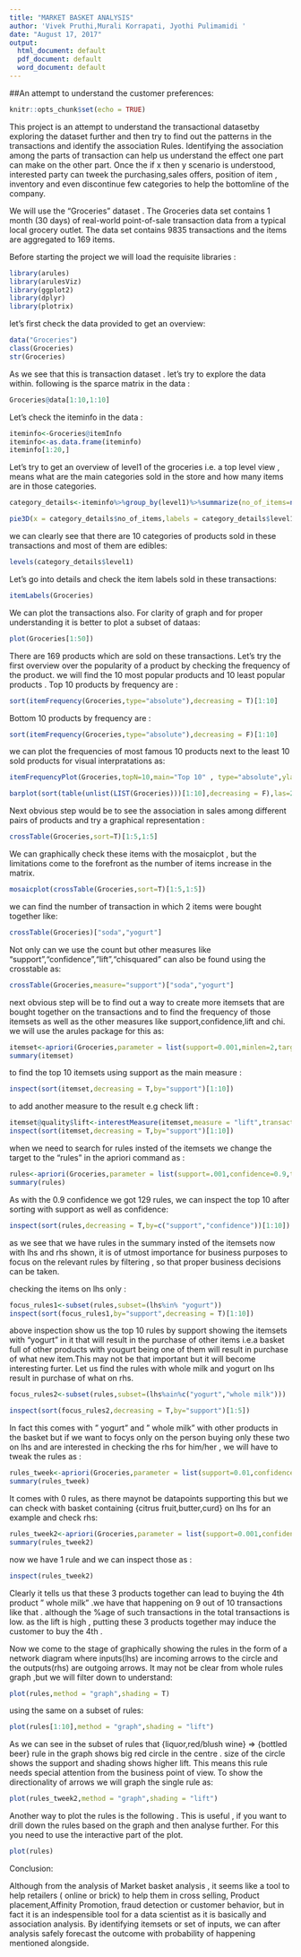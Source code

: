 ---
title: "MARKET BASKET ANALYSIS"
author: 'Vivek Pruthi,Murali Korrapati, Jyothi Pulimamidi '
date: "August 17, 2017"
output:
  html_document: default
  pdf_document: default
  word_document: default
---

##An attempt to understand the customer preferences:

```{r setup, include=FALSE}
knitr::opts_chunk$set(echo = TRUE)
```

This project is an attempt to understand the transactional datasetby exploring the dataset further and then try to find out the patterns in the transactions and identify the association Rules. Identifying the association among the parts of transaction can help us understand the effect one part can make on the other part. Once the if x then y scenario is understood, interested party can tweek the purchasing,sales offers, position of item , inventory and even discontinue few categories to help the bottomline of the company.

We will use the "Groceries" dataset . The Groceries data set contains 1 month (30 days) of real-world point-of-sale transaction data from a typical local grocery outlet. The data set contains 9835 transactions and the items are aggregated to 169 items.

Before starting the project we will load the requisite libraries :
```{r}
library(arules)
library(arulesViz)
library(ggplot2)
library(dplyr)
library(plotrix)

```


let's first check the data provided to get an overview:
```{r}
data("Groceries")
class(Groceries)
str(Groceries)

```

As we see that this is transaction dataset . let's try to explore the data within. following is the sparce matrix in the data :
```{r}
Groceries@data[1:10,1:10]

```

Let's check the iteminfo in the data :

```{r}
iteminfo<-Groceries@itemInfo
iteminfo<-as.data.frame(iteminfo)
iteminfo[1:20,]

```

Let's try to get an overview of level1 of the groceries i.e. a top level view , means what are the main categories sold in the store and how many items are in those categories.

```{r,fig.width=10}

category_details<-iteminfo%>%group_by(level1)%>%summarize(no_of_items=n())

pie3D(x = category_details$no_of_items,labels = category_details$level1 ,radius = 2,explode=0.2)

```

we can clearly see that there are 10 categories of products sold in these transactions and most of them are edibles:
```{r}
levels(category_details$level1)

```

Let's go into details and check the item labels sold in these transactions:

```{r}
itemLabels(Groceries)

```

We can plot the transactions also. For clarity of graph and for proper understanding it is better to plot a subset of dataas:
```{r}
plot(Groceries[1:50])
```

There are 169 products which are sold on these transactions. Let's try the first overview over the popularity of a product by checking the frequency of the product. we will find the 10 most popular products and 10 least popular products . Top 10 products by frequency are : 

```{r}
sort(itemFrequency(Groceries,type="absolute"),decreasing = T)[1:10]

```

Bottom 10 products by frequency are :

```{r}
sort(itemFrequency(Groceries,type="absolute"),decreasing = F)[1:10]

```

we can plot the frequencies of most famous 10 products next to the least 10 sold products for visual interpratations as:

```{r,fig.height=6}
itemFrequencyPlot(Groceries,topN=10,main="Top 10" , type="absolute",ylab="Absolute Frequency")

barplot(sort(table(unlist(LIST(Groceries)))[1:10],decreasing = F),las=2 , main="Bottom 10")

```

Next obvious step would be to see the association in sales among different pairs of products and try a graphical representation :

```{r}
crossTable(Groceries,sort=T)[1:5,1:5]

```

We can graphically check these items with the mosaicplot , but the limitations come to the forefront as the number of items increase in the matrix.

```{r}
mosaicplot(crossTable(Groceries,sort=T)[1:5,1:5])

```

we can find the number of transaction in which 2 items were bought together like:
```{r}
crossTable(Groceries)["soda","yogurt"]
```

Not only can we use the count but other measures like "support","confidence","lift","chisquared" can also be found using the crosstable as:

```{r}
crossTable(Groceries,measure="support")["soda","yogurt"]

```

next obvious step will be to find out a way to create more itemsets that are bought together on the transactions and to find the frequency of those itemsets as well as the other measures like support,confidence,lift and chi. we will use the arules package for this as:

```{r}
itemset<-apriori(Groceries,parameter = list(support=0.001,minlen=2,target="frequent"))
summary(itemset)

```

to find the top 10 itemsets using support as the main measure :

```{r}
inspect(sort(itemset,decreasing = T,by="support")[1:10])

```

to add another measure to the result e.g check lift :

```{r}
itemset@quality$lift<-interestMeasure(itemset,measure = "lift",transactions = Groceries)
inspect(sort(itemset,decreasing = T,by="support")[1:10])
```

when we need to search for rules insted of the itemsets we change the target to the "rules" in the apriori command as :

```{r}
rules<-apriori(Groceries,parameter = list(support=.001,confidence=0.9,target="rules"))
summary(rules)
```

As with the 0.9 confidence we got 129 rules, we can inspect the top 10 after sorting with support as well as confidence:

```{r}
inspect(sort(rules,decreasing = T,by=c("support","confidence"))[1:10])

```

as we see that we have rules in the summary insted of the itemsets now with lhs and rhs shown, it is of utmost importance for business purposes to focus on the relevant rules by filtering , so that proper business decisions can be taken.

checking the items on lhs only :
```{r}
focus_rules1<-subset(rules,subset=(lhs%in% "yogurt"))
inspect(sort(focus_rules1,by="support",decreasing = T)[1:10])
```

above inspection show us the top 10 rules by support showing the itemsets with "yogurt" in it that will result in the purchase of other items i.e.a basket full of other products with yougurt being one of them will result in purchase of what new item.This may not be that important but it will become interesting furter.
Let us find the rules with whole milk and yogurt on lhs result in purchase of what on rhs.

```{r}
focus_rules2<-subset(rules,subset=(lhs%ain%c("yogurt","whole milk")))

inspect(sort(focus_rules2,decreasing = T,by="support")[1:5])
```

In fact this comes with " yogurt" and " whole milk" with other products in the basket but if we want to focys only on the person buying only these two on lhs and are interested in checking the rhs for him/her , we will have to tweak the rules as :

```{r}
rules_tweek<-apriori(Groceries,parameter = list(support=0.01,confidence=0.9,target="rules"),appearance = list(lhs = c("whole milk","yogurt"), default="rhs"))
summary(rules_tweek)

```

It comes with 0 rules, as there maynot be datapoints supporting this but we can check with basket containing {citrus fruit,butter,curd} on lhs for an example and check rhs:
```{r}
rules_tweek2<-apriori(Groceries,parameter = list(support=0.001,confidence=0.5,target="rules",minlen=4,maxlen=4),appearance = list(lhs = c("citrus fruit","butter","curd"), default="rhs"))
summary(rules_tweek2)
```

now we have 1 rule and we can inspect those as :

```{r}
inspect(rules_tweek2)
```

Clearly it tells us that these 3 products together can lead to buying the 4th product " whole milk" .we have that happening on 9 out of 10 transactions like that . although the %age of such transactions in the total transactions is low. as the lift is high , putting these 3 products together may induce the customer to buy the 4th .

Now we come to the stage of graphically showing the rules in the form of a network diagram where inputs(lhs) are incoming arrows to the circle and the outputs(rhs) are outgoing arrows. It may not be clear from whole rules graph ,but we will filter down to understand:

```{r}
plot(rules,method = "graph",shading = T)

```

using the same on a subset of rules:

```{r}

plot(rules[1:10],method = "graph",shading = "lift")

```

As we can see in the subset of rules that 
{liquor,red/blush wine}         => {bottled beer}     rule in the graph shows big red circle in the centre . size of the circle shows the support and shading shows higher lift. This means this rule needs special attention from the business point of view. To show the directionality of arrows we will graph the single rule as:

```{r}
plot(rules_tweek2,method = "graph",shading = "lift")
```

Another way to plot the rules is the following . This is useful , if you want to drill down the rules based on the graph and then analyse further. For this you need to use the interactive part of the plot.

```{r}
plot(rules)

```

Conclusion:

Although from the analysis of Market basket analysis , it seems like a tool to help retailers ( online or brick) to help them in cross selling, Product placement,Affinity Promotion, fraud detection or customer behavior, but in fact it is an indespensible tool for a data scientist as it is basically and association analysis. By identifying itemsets or set of inputs, we can after analysis safely forecast the outcome with probability of happening mentioned alongside.


